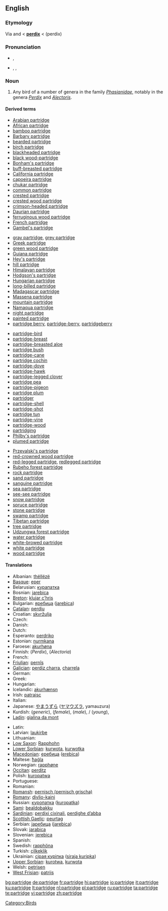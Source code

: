 {{wikipedia}}
==English==

===Etymology===
Via {{ME.}} and {{OF.}} < {{L.}} '''[[perdix]]''' < {{AGr.}} '''{{polytonic|[[πέρδιξ]]}}''' (perdix)

===Pronunciation===
* {{a|UK}} {{IPA|/ˈpɑːtrɪʤ/}}, {{SAMPA|/"pA:trIdZ/}}
* {{a|US}} {{enPR|pärʹtrĭj}}, {{IPA|/ˈpɑrtrɪʤ/}}, {{SAMPA|/"pArtrIdZ/}}

===Noun===
{{en-noun|pl2=partridge}}

# Any bird of a number of genera in the family ''[[Phasianidae]]'', notably in the genera ''[[Perdix]]'' and ''[[Alectoris]]''.

====Derived terms====
{{rel-top4|terms derived from ''partridge''}}
* [[Arabian partridge]]
* [[African partridge]]
* [[bamboo partridge]]
* [[Barbary partridge]]
* [[bearded partridge]]
* [[birch partridge]]
* [[blackheaded partridge]]
* [[black wood-partridge]]
* [[Bonham's partridge]]
* [[buff-breasted partridge]]
* [[California partridge]]
* [[capoeira partridge]]
* [[chukar partridge]]
* [[common partridge]]
* [[crested partridge]]
* [[crested wood partridge]]
* [[crimson-headed partridge]]
* [[Daurian partridge]]
* [[ferruginous wood partridge]]
* [[French partridge]]
* [[Gambel's partridge]]
{{rel-mid4}}
* [[gray partridge]], [[grey partridge]]
* [[Greek partridge]]
* [[green wood partridge]]
* [[Guiana partridge]]
* [[Hey's partridge]]
* [[hill partridge]]
* [[Himalayan partridge]]
* [[Hodgson's partridge]]
* [[Hungarian partridge]]
* [[long-billed partridge]]
* [[Madagascar partridge]]
* [[Massena partridge]]
* [[mountain partridge]]
* [[Namaqua partridge]]
* [[night partridge]]
* [[painted partridge]]
* [[partridge berry]], [[partridge-berry]], [[partridgeberry]]
{{rel-mid4}}
* [[partridge-bird]]
* [[partridge-breast]]
* [[partridge-breasted aloe]]
* [[partridge bush]]
* [[partridge-cane]]
* [[partridge cochin]]
* [[partridge-dove]]
* [[partridge-hawk]]
* [[partridge-legged clover]]
* [[partridge pea]]
* [[partridge-pigeon]]
* [[partridge plum]]
* [[partridger]]
* [[partridge-shell]]
* [[partridge-shot]]
* [[partridge tun]]
* [[partridge-vine]]
* [[partridge-wood]]
* [[partridging]]
* [[Philby's partridge]]
* [[plumed partridge]]
{{rel-mid4}}
* [[Przevalski's partridge]]
* [[red-crowned wood partridge]]
* [[red-legged partridge]], [[redlegged partridge]]
* [[Rubeho forest partridge]]
* [[rock partridge]]
* [[sand partridge]]
* [[sanguine partridge]]
* [[sea partridge]]
* [[see-see partridge]]
* [[snow partridge]]
* [[spruce partridge]]
* [[stone partridge]]
* [[swamp partridge]]
* [[Tibetan partridge]]
* [[tree partridge]]
* [[Udzungwa forest partridge]]
* [[water partridge]]
* [[white-browed partridge]]
* [[white partridge]]
* [[wood partridge]]
{{rel-bottom}}

====Translations====
{{trans-top|any bird of the genera ''Perdix'' or ''Alectoris''}}
* Albanian: [[thëllëzë]]
* [[Basque]]: [[eper]]
* Belarusian: [[курапатка]]
* Bosnian: [[jarebica]] {{f}}
* [[Breton]]: [[klujar c’hris]]
* Bulgarian: [[яребица]] ([[jarebica]])
* [[Catalan]]: [[perdiu]]
* Croatian: [[skvržulja]]
* Czech: {{t-|cs|koroptev|f}}
* Danish: {{t+|da|agerhøne}}
* Dutch: {{t+|nl|patrijs|f}}
* Esperanto: [[perdriko]]
* Estonian: [[nurmkana]]
* Faroese: [[akurhøna]]
* Finnish: {{t+|fi|peltopyy}} (''Perdix''), {{t-|fi|punapyy}} (''Alectoria'')
* French: {{t+|fr|perdrix|f}}
* [[Friulian]]: [[pernîs]]
* [[Galician]]: [[perdiz charra]], [[charrela]]
* German: {{t+|de|Rebhuhn|n}}
* Greek: {{t+|el|πέρδικα|f|tr=pérdika|sc=Grek}}
* Hungarian: {{t+|hu|fogoly}}
* Icelandic: [[akurhænsn]]
* Irish: [[patraisc]]
* Italian: {{t+|it|pernice|f}}
* Japanese: [[やまうずら]] ([[ヤマウズラ]], yamauzura)
* Kurdish: {{t+|ku|kew|m}} (''generic''), {{t|ku|mêkew|f}} (''female''), {{t+|ku|nêrekew|m}} (''male''), {{t+|ku|çêlekew|m}} / {{f}} (''young''), {{t-|ku|که‌و|sc=KUchar}}
* [[Ladin]]: [[gialina da mont]]
{{trans-mid}}
* Latin: {{t-|la|perdix}}
* Latvian: [[laukirbe]]
* Lithuanian: {{t+|lt|kurapka|xs=Lithuanian}}
* [[Low Saxon]]: [[Rapphohn]] {{f}}
* [[Lower Sorbian]]: [[kurwota]], [[kurwotka]]
* [[Macedonian]]: [[еребица]] ([[erebica]])
* Maltese: [[ħaġla]]
* Norwegian: [[rapphøne]]
* [[Occitan]]: [[perditz]]
* Polish: [[kuropatwa]]
* Portuguese: {{t+|pt|perdiz|f}}
* Romanian: {{t+|ro|potârniche}}
* [[Romansh]]: [[pernisch (pernisch grischa)]]
* [[Romany]]: [[divlio-kaini]] {{f}}
* Russian: [[куропатка]] ([[kuropatka]]) {{f}}
* [[Sami]]: [[bealdobakku]]
* [[Sardinian]]: [[perdixi cixinali]], [[perdighe d’abba]]
* [[Scottish Gaelic]]: [[peurtag]]
* Serbian: [[jаребица]] ([[jarebica]])
* Slovak: [[jarabica]] {{f}}
* Slovenian: [[jerebica]] {{f}}
* Spanish: {{t-|es|perdiz|f}}
* Swedish: [[rapphöna]]
* Turkish: [[çilkeklik]]
* Ukrainian: [[сiрая курiпка]] ([[siraja kuripka]])
* [[Upper Sorbian]]: [[kurotwa]], [[kurwota]]
* Welsh: [[petrisen]]
* [[West Frisian]]: [[patriis]]
{{trans-bottom}}

[[Category:Birds]]

[[bg:partridge]]
[[de:partridge]]
[[fr:partridge]]
[[hi:partridge]]
[[io:partridge]]
[[it:partridge]]
[[ku:partridge]]
[[lt:partridge]]
[[nl:partridge]]
[[pl:partridge]]
[[ru:partridge]]
[[ta:partridge]]
[[te:partridge]]
[[vi:partridge]]
[[zh:partridge]]